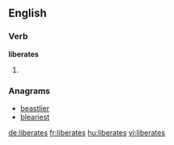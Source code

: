 ==English==

===Verb===
'''liberates'''

# {{third-person singular of|liberate}}

===Anagrams===
* [[beastlier#English|beastlier]]
* [[bleariest#English|bleariest]]

[[de:liberates]]
[[fr:liberates]]
[[hu:liberates]]
[[vi:liberates]]